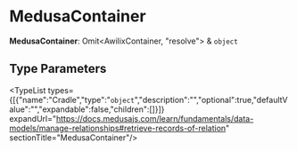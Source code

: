 
# MedusaContainer

 **MedusaContainer**: Omit&#60;AwilixContainer, "resolve"&#62; & `object`

## Type Parameters

<TypeList types={[{"name":"Cradle","type":"`object`","description":"","optional":true,"defaultValue":"","expandable":false,"children":[]}]} expandUrl="https://docs.medusajs.com/learn/fundamentals/data-models/manage-relationships#retrieve-records-of-relation" sectionTitle="MedusaContainer"/>
